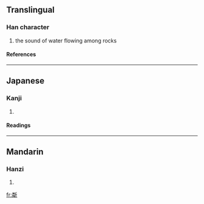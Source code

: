 ==Translingual==
===Han character===
{{Han char|rn=69|rad=斤|as=12|sn=16|four=|canj=火手竹一中 (FQHML)}}
# the sound of water flowing among rocks
====References====
{{Han ref|kx=0480.250|dkj=13595|dj=0841.150|hdz=32027.140|uh=65B4|ud=26036}}
----
==Japanese==
===Kanji===
{{ja-kanji|grade=|rs=斤12}}
# {{defn|Japanese}} 
====Readings====
{{ja-readings|on=[[りん]] (rin)|kun=}}
----
==Mandarin==
===Hanzi===
{{cmn-hanzi|pin=[[lín]] ([[lin2]])|wg=lin<sup>2</sup>}}
# {{defn|Mandarin}}

[[fr:斴]]